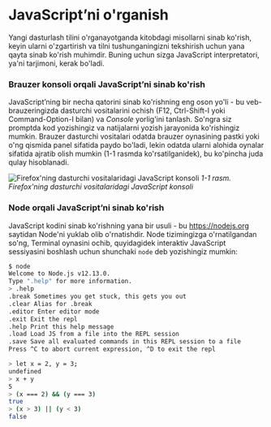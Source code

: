# JavaScript’ni o'rganish

Yangi dasturlash tilini o'rganayotganda kitobdagi misollarni sinab ko'rish, keyin ularni o'zgartirish va tilni tushunganingizni tekshirish uchun yana qayta sinab ko'rish muhimdir. Buning uchun sizga JavaScript interpretatori, ya'ni tarjimoni, kerak bo'ladi.

### Brauzer konsoli orqali JavaScript’ni sinab ko'rish

JavaScript’ning bir necha qatorini sinab ko'rishning eng oson yo'li - bu veb-brauzeringizda dasturchi vositalarini ochish (F12, Ctrl-Shift-I yoki Command-Option-I bilan) va *Console* yorlig'ini tanlash. So'ngra siz promptda kod yozishingiz va natijalarni yozish jarayonida ko'rishingiz mumkin. Brauzer dasturchi vositalari odatda brauzer oynasining pastki yoki o'ng qismida panel sifatida paydo bo'ladi, lekin odatda ularni alohida oynalar sifatida ajratib olish mumkin (1-1 rasmda ko'rsatilganidek), bu ko'pincha juda qulay hisoblanadi.

![Firefox'ning dasturchi vositalaridagi JavaScript konsoli](/js/developer-tools.png)
*1-1 rasm. Firefox'ning dasturchi vositalaridagi JavaScript konsoli*

### Node orqali JavaScript’ni sinab ko'rish

JavaScript kodini sinab ko'rishning yana bir usuli - bu https://nodejs.org saytidan Node'ni yuklab olib o'rnatishdir. Node tizimingizga o'rnatilgandan so'ng, Terminal oynasini ochib, quyidagidek interaktiv JavaScript sessiyasini boshlash uchun shunchaki `node` deb yozishingiz mumkin:

```bash
$ node
Welcome to Node.js v12.13.0.
Type ".help" for more information.
> .help
.break Sometimes you get stuck, this gets you out
.clear Alias for .break
.editor Enter editor mode
.exit Exit the repl
.help Print this help message
.load Load JS from a file into the REPL session
.save Save all evaluated commands in this REPL session to a file
Press ^C to abort current expression, ^D to exit the repl

> let x = 2, y = 3;
undefined
> x + y
5
> (x === 2) && (y === 3)
true
> (x > 3) || (y < 3)
false
```